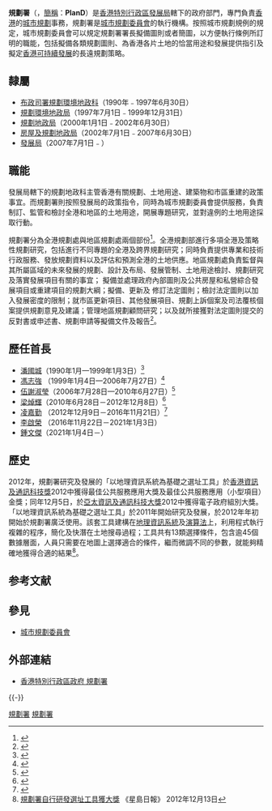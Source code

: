 {{香港政府部門基礎資訊|
中文部門名稱=規劃署|
英文部門名稱=Planning Department|
部門標誌=HK Planning Department.svg|
|首長職銜=署長
|首長姓名=鍾文傑
|副首長職銜=副署長
|副首長姓名=姜錦燕（全港）<br />葉子季（地區）
|副首長職銜2=助理署長
|副首長姓名2=劉寶儀（全港）<br />錢敏儀（專業事務）<br />任雅薇（委員會）<br />靳嘉燕（都會）<br />譚燕萍（新界）<br /> 蘇震國（特別職務）
|成立年份=1990年
|所屬部門=[[發展局|發展局]]
|總部={{HKG}}[[香港島|香港島]][[北角|北角]][[渣華道|渣華道]]333號[[北角政府合署|北角政府合署]]17樓|
網站=http://www.pland.gov.hk/|
}}

'''規劃署'''（{{lang-en|Planning Department}}，[[簡稱|簡稱]]：'''PlanD'''）是[[香港特別行政區|香港特別行政區]][[發展局|發展局]]轄下的政府部門，專門負責[[香港|香港]]的[[城市規劃|城市規劃]]事務，規劃署是[[城市規劃委員會|城市規劃委員會]]的執行機構。按照城市規劃規例的規定，城市規劃委員會可以規定規劃署署長擬備圖則或者簡圖，以方便執行條例所訂明的職能，包括擬備各類規劃圖則、為香港各片土地的恰當用途和發展提供指引及擬定[[香港|香港]][[可持續發展|可持續發展]]的長遠規劃策略。

==隸屬==
*[[布政司署|布政司署]][[規劃環境地政科|規劃環境地政科]]（1990年﹣1997年6月30日）
*[[規劃環境地政局|規劃環境地政局]]（1997年7月1日﹣1999年12月31日）
*[[規劃地政局|規劃地政局]]（2000年1月1日﹣2002年6月30日）
*[[房屋及規劃地政局|房屋及規劃地政局]]（2002年7月1日﹣2007年6月30日）
*[[發展局|發展局]]（2007年7月1日﹣）

==職能==
發展局轄下的規劃地政科主管香港有關規劃、土地用途、建築物和市區重建的政策事宜。而規劃署則按照發展局的政策指令，同時為城市規劃委員會提供服務，負責制訂、監管和檢討全港和地區的土地用途，開展專題研究，並對違例的土地用途採取行動。

規劃署分為全港規劃處與地區規劃處兩個部份<ref>{{cite web |author1=規劃署 |title=規劃署組織圖 |url=https://www.pland.gov.hk/pland_tc/about_us/organ/text.html |website=關於我們 > 規劃署組織圖 > 規劃署組織圖（純文字版本） |access-date=2021-03-17 |archive-date=2019-10-21 |archive-url=https://web.archive.org/web/20191021051046/https://www.pland.gov.hk/pland_tc/about_us/organ/text.html |dead-url=no }}</ref>。全港規劃部進行多項全港及策略性規劃研究，包括進行不同專題的全港及跨界規劃研究；同時負責提供專業和技術行政服務、發放規劃資料以及評估和預測全港的土地供應。地區規劃處負責監督與其所屬區域的未來發展的規劃、設計及布局、發展管制、土地用途檢討、規劃研究及落實發展項目有關的事宜； 擬備並處理政府內部圖則及公共房屋和私營綜合發展項目或重建項目的規劃大綱；擬備、更新及 修訂法定圖則；檢討法定圖則以加入發展密度的限制；就市區更新項目、其他發展項目、規劃上訴個案及司法覆核個案提供規劃意見及建議；管理地區規劃顧問研究；以及就所接獲對法定圖則提交的反對書或申述書、規劃申請等擬備文件及報告<ref>{{cite web |author1=立法會發展事務委員會 |title=討論文件CB(1)599/11-12(04) |url=https://www.legco.gov.hk/yr11-12/chinese/panels/dev/papers/dev1219cb1-599-4-c.pdf |website=開拓土地資源的措施 |accessdate=2021-03-17 |archive-date=2019-10-31 |archive-url=https://web.archive.org/web/20191031005211/https://www.legco.gov.hk/yr11-12/chinese/panels/dev/papers/dev1219cb1-599-4-c.pdf |dead-url=no }}</ref>。

==歷任首長==
*[[潘國城|潘國城]]（1990年1月—1999年1月3日）<ref>{{cite web|title=高層官員任命公布|url=http://www.info.gov.hk/gia/general/199812/30/1230132.htm|publisher=香港特別行政區政府|accessdate=2016-11-15|date=1998-12-30|archive-date=2020-07-02|archive-url=https://web.archive.org/web/20200702030351/https://www.info.gov.hk/gia/general/199812/30/1230132.htm|dead-url=no}}</ref>
*[[馮志強_(香港)|馮志強]] （1999年1月4日—2006年7月27日）<ref>{{cite web|title=高層官員任命（附圖）|url=http://www.info.gov.hk/gia/general/200607/10/P200607100181.htm|publisher=香港特別行政區政府|accessdate=2016-11-15|date=2006-07-10|archive-date=2007-09-30|archive-url=https://web.archive.org/web/20070930055648/http://www.info.gov.hk/gia/general/200607/10/P200607100181.htm|dead-url=no}}</ref>
*[[伍謝淑瑩|伍謝淑瑩]]（2006年7月28日—2010年6月27日）<ref>{{cite web|title=高層官員任命|url=http://www.csb.gov.hk/tc_chi/info/2054.html|publisher=香港特別行政區政府|accessdate=2016-11-15|date=2010-05-24|archive-date=2020-04-29|archive-url=https://web.archive.org/web/20200429103912/https://www.csb.gov.hk/tc_chi/info/2054.html|dead-url=no}}</ref>
*[[梁焯輝|梁焯輝]]（2010年6月28日－2012年12月8日）<ref>{{cite web|title=任命規劃署署長（附圖）|url=http://www.info.gov.hk/gia/general/201211/20/P201211200335.htm|publisher=香港特別行政區政府|accessdate=2016-11-15|date=2012-11-20|archive-date=2020-04-29|archive-url=https://web.archive.org/web/20200429103917/https://www.info.gov.hk/gia/general/201211/20/P201211200335.htm|dead-url=no}}</ref>
*[[凌嘉勤|凌嘉勤]] （2012年12月9日－2016年11月21日）<ref>{{cite web|title=高層官員任命（附圖）|url=http://www.info.gov.hk/gia/general/201611/14/P2016111400275.htm|publisher=香港特別行政區政府|accessdate=2016-11-15|date=2016-11-14|archive-date=2020-12-01|archive-url=https://web.archive.org/web/20201201133629/https://www.info.gov.hk/gia/general/201611/14/P2016111400275.htm|dead-url=no}}</ref>
*[[李啟榮|李啟榮]] （2016年11月22日－2021年1月3日）
*[[鍾文傑|鍾文傑]]（2021年1月4日－）

== 歷史 ==
2012年，規劃署研究及發展的「以地理資訊系統為基礎之選址工具」於[[香港資訊及通訊科技獎|香港資訊及通訊科技獎]]2012中獲得最佳公共服務應用大獎及最佳公共服務應用（小型項目）金獎；同年12月5日，於[[亞太資訊及通訊科技大獎|亞太資訊及通訊科技大獎]]2012中獲得電子政府組別大獎。「以地理資訊系統為基礎之選址工具」於2011年開始研究及發展，於2012年年初開始於規劃署廣泛使用。該套工具建構在[[地理|地理]][[資訊系統|資訊系統]]及[[演算法|演算法]]上，利用程式執行複雜的程序，簡化及快潛在土地搜尋過程；工具共有13類選擇條件，包含逾45個數據層面，人員只需要在地圖上選擇適合的條件，繼而微調不同的參數，就能夠精確地獲得合適的結果<ref>[http://hk.news.yahoo.com/規劃署自行研發選址工具獲大獎-075300138.html 規劃署自行研發選址工具獲大獎] 《星島日報》 2012年12月13日 </ref>。

== 参考文献 ==
{{Reflist|30em}}

==參見==
*[[城市規劃委員會|城市規劃委員會]]

==外部連結==
*[http://www.pland.gov.hk 香港特別行政區政府 規劃署]{{Wayback|url=http://www.pland.gov.hk/ |date=20081217034957 }}

{{-}}
{{香港政府行政部門}}

[[Category:香港政府部門|規劃署]]
[[Category:香港規劃|規劃署]]